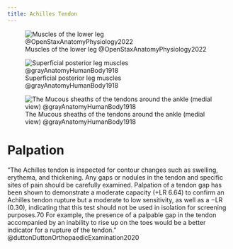 ```yaml
---
title: Achilles Tendon
---
```


![Muscles of the lower leg @OpenStaxAnatomyPhysiology2022](/The Archive/Images/OpenStax Anatomy and Physiology 2e/fig11.32 Muscles of the Lower Leg.jpeg){#fig-openstax-fig11.32}

:::{layout-ncol="3"}
![Superficial posterior leg muscles @grayAnatomyHumanBody1918](/The Archive/Images/Gray anatomy 1918 images/Myology/image438 Muscles of the back of the leg. Superficial layer.gif){#fig-gray1918-image438}

![The Mucous sheaths of the tendons around the ankle (medial view) @grayAnatomyHumanBody1918](/The Archive/Images/Gray anatomy 1918 images/Myology/image442 The mucous sheaths of the tendons around the ankle. Medial aspect.gif)
:::


# Palpation

"The Achilles tendon is inspected for contour changes such as swelling, erythema, and thickening. Any gaps or nodules in the tendon and specific sites of pain should be carefully examined. Palpation of a tendon gap has been shown to demonstrate a moderate capacity (+LR 6.64) to confirm an Achilles tendon rupture but a moderate to low sensitivity, as well as a −LR (0.30), indicating that this test should not be used in isolation for screening purposes.70 For example, the presence of a palpable gap in the tendon accompanied by an inability to rise up on the toes would be a better indicator for a rupture of the tendon." @duttonDuttonOrthopaedicExamination2020 